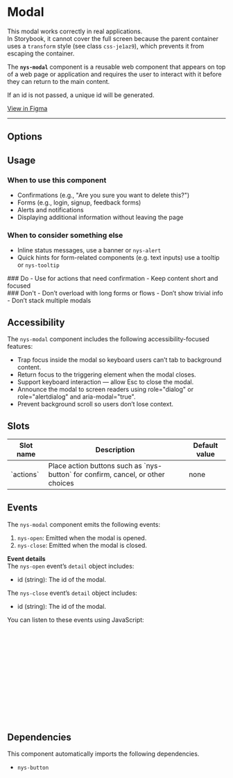 
<Meta of={NysModalStories} title="Components/Modal/Documentation" />

# Modal

<nys-alert
  type="warning"
  heading="Modal display limited in Storybook">
   This modal works correctly in real applications.  
  In Storybook, it cannot cover the full screen because the parent container uses a
  <code>transform</code> style (see class <code>css-je1az9</code>), which prevents it
  from escaping the container.
</nys-alert>

The **`nys-modal`** component is a reusable web component that appears on top of a web page or application and requires the user to interact with it before they can return to the main content.

If an id is not passed, a unique id will be generated.

<div className="nys-grid-row nys-grid-gap-1">
  <nys-badge label="Stable" prefixIcon="code"></nys-badge>
  <nys-badge
    prefixIcon
    prefixLabel="WCAG 2.2"
    label="AA"
    intent="success"
  ></nys-badge>
  <p className="pill pill--uikit">
    <a href="https://www.figma.com/design/TODO/add/url" target="_blank">View in Figma</a>
  </p>
</div>

---

<Canvas of={NysModalStories.Basic} />

<Controls />

## Options

## Usage

### When to use this component
- Confirmations (e.g., "Are you sure you want to delete this?")
- Forms (e.g., login, signup, feedback forms)
- Alerts and notifications
- Displaying additional information without leaving the page

### When to consider something else
- Inline status messages, use a banner or `nys-alert`
- Quick hints for form-related components (e.g. text inputs) use a tooltip or `nys-tooltip`

<div className="nys-grid-row nys-grid-gap-lg">
  <div className="nys-mobile-lg:nys-grid-col">
    <div className="usage-card usage-card--do">
      ### <nys-icon name="check_circle" color="var(--nys-color-success)" /> Do
      - Use for actions that need confirmation
      - Keep content short and focused
    </div>
  </div>
  <div className="nys-mobile-lg:nys-grid-col">
    <div className="usage-card usage-card--dont">
      ### <nys-icon name="error" color="var(--nys-color-danger)" /> Don't
      - Don’t overload with long forms or flows
      - Don’t show trivial info
      - Don’t stack multiple modals
    </div>
  </div>
</div>

## Accessibility

The `nys-modal` component includes the following accessibility-focused features:

- Trap focus inside the modal so keyboard users can’t tab to background content.
- Return focus to the triggering element when the modal closes.
- Support keyboard interaction — allow Esc to close the modal.
- Announce the modal to screen readers using role="dialog" or role="alertdialog" and aria-modal="true".
- Prevent background scroll so users don’t lose context.

## Slots
<table>
    <thead>
    <tr>
        <th>Slot name</th>
        <th>Description</th>
        <th>Default value</th>
    </tr>
    </thead>
    <tbody>
    <tr>
        <td>`actions`</td>
        <td>Place action buttons such as `nys-button` for confirm, cancel, or other choices</td>
        <td>none</td>
    </tr>
    </tbody>
</table>

## Events

The `nys-modal` component emits the following events:

1. `nys-open`: Emitted when the modal is opened.
2. `nys-close`: Emitted when the modal is closed.

**Event details** \
The `nys-open` event’s `detail` object includes:
- id (string): The id of the modal.

The `nys-close` event’s `detail` object includes:
- id (string): The id of the modal.

You can listen to these events using JavaScript:

```js
// Select the modal component
const modal = document.querySelector("nys-modal");

// Listen for the 'nys-open' event
modal.addEventListener("nys-open", (event) => {
  const { id } = event.detail;
  console.log(`Modal (${id}) is opened`);
});

// Listen for the 'nys-close' event
modal.addEventListener("nys-close", (event) => {
  const { id, reason } = event.detail;
  console.log(`Modal (${id}) is closed.`);
});
```

## Dependencies

This component automatically imports the following dependencies.

- `nys-button`
